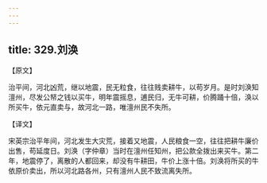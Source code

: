 ```yaml
---
---
---
```

title: 329.刘涣
---



【原文】

治平间，河北凶荒，继以地震，民无粒食，往往贱卖耕牛，以苟岁月。是时刘涣知澶州，尽发公帑之钱以买牛，明年震摇息，逋民归，无牛可耕，价腾踊十倍，涣以所买牛，依元直卖与，故河北一路，唯澶州民不失所。

【译文】

宋英宗治平年间，河北发生大灾荒，接着又地震，人民粮食一空，往往把耕牛廉价出售，苟延度日。刘涣（字仲章）当时在澶州任知州，把公款全拨出来买牛。第二年，地震停了，离散的人都回来，却没有牛耕田，牛价上涨十倍。刘涣将所买的牛依原价卖出，所以河北路各州，只有澶州人民不致流离失所。
